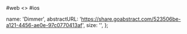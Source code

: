 
<RenderTabs>
#web
<>
  <LiveEditorBlock code={code} scope={{ Dimmer,Button }} />
  <GeneratePropsTable componentName="Dimmer" />
</>
#ios
</RenderTabs>

  name: 'Dimmer',
  abstractURL: 'https://share.goabstract.com/523506be-a121-4456-ae0e-97c0770413af',
  size: '',
};
